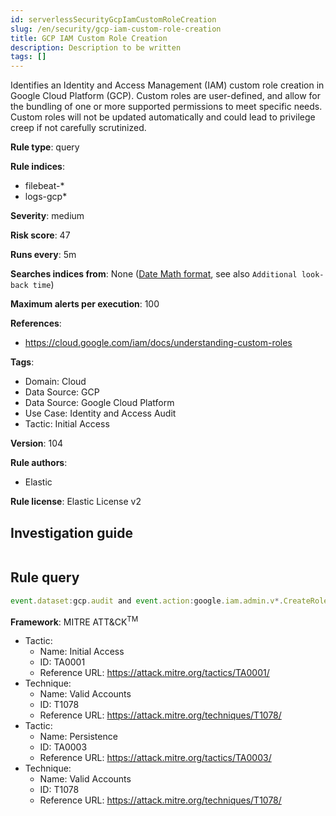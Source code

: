 ```yaml
---
id: serverlessSecurityGcpIamCustomRoleCreation
slug: /en/security/gcp-iam-custom-role-creation
title: GCP IAM Custom Role Creation
description: Description to be written
tags: []
---
```


<div id="gcp-iam-custom-role-creation"></div>

Identifies an Identity and Access Management (IAM) custom role creation in Google Cloud Platform (GCP). Custom roles are user-defined, and allow for the bundling of one or more supported permissions to meet specific needs. Custom roles will not be updated automatically and could lead to privilege creep if not carefully scrutinized.

**Rule type**: query

**Rule indices**: 

* filebeat-*
* logs-gcp*

**Severity**: medium

**Risk score**: 47

**Runs every**: 5m

**Searches indices from**: None ([Date Math format](((ref))/common-options.html#date-math), see also <DocLink id="serverlessSecurityRulesUiCreate" section="set-the-rules-schedule">`Additional look-back time`</DocLink>)

**Maximum alerts per execution**: 100

**References**: 

* https://cloud.google.com/iam/docs/understanding-custom-roles

**Tags**: 

* Domain: Cloud
* Data Source: GCP
* Data Source: Google Cloud Platform
* Use Case: Identity and Access Audit
* Tactic: Initial Access

**Version**: 104

**Rule authors**: 

* Elastic

**Rule license**: Elastic License v2

## Investigation guide

```markdown

```

## Rule query

```js
event.dataset:gcp.audit and event.action:google.iam.admin.v*.CreateRole and event.outcome:success

```

**Framework**: MITRE ATT&CK<sup>TM</sup>

* Tactic:
    * Name: Initial Access
    * ID: TA0001
    * Reference URL: https://attack.mitre.org/tactics/TA0001/
* Technique:
    * Name: Valid Accounts
    * ID: T1078
    * Reference URL: https://attack.mitre.org/techniques/T1078/
* Tactic:
    * Name: Persistence
    * ID: TA0003
    * Reference URL: https://attack.mitre.org/tactics/TA0003/
* Technique:
    * Name: Valid Accounts
    * ID: T1078
    * Reference URL: https://attack.mitre.org/techniques/T1078/

